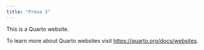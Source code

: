 ```yaml
---
title: "Prova 3"
---
```


This is a Quarto website.

To learn more about Quarto websites visit <https://quarto.org/docs/websites>.

```r


```

